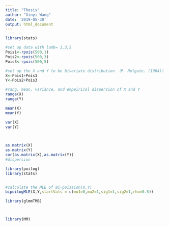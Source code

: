 ```yaml
---
title: "Thesis"
author: "Xinyi Wang"
date: '2019-05-30'
output: html_document
---
```



```r

library(stats)

#set up data with lamb= 1,3,5
Pois1<-rpois(500,1)
Pois2<-rpois(500,3)
Pois3<-rpois(500,5)

#set up the X and Y to be bivariate distribution （P. Holgate. (1964)）
X<-Pois1+Pois3
Y<-Pois2+Pois3

#rang, mean, variance, and empeirical dispersion of X and Y 
range(X)
range(Y)

mean(X) 
mean(Y) 

var(X) 
var(Y) 
 


as.matrix(X)
as.matrix(Y)
cor(as.matrix(X),as.matrix(Y)) 
#dispersion 
```

```r

library(poilog)
library(stats)


#calculate the MLE of Bi-poission(X,Y)
bipoilogMLE(X,Y,startVals = c(mu1=0,mu2=1,sig1=1,sig2=1,rho=0.5))
```

```r
library(glmmTMB)



library(MM)

```



